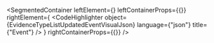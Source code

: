 
<SegmentedContainer
  leftElement={<EvidenceTypeListUpdatedEventDesc />}
  leftContainerProps={{}}
  rightElement={
    <CodeHighlighter
      object={EvidenceTypeListUpdatedEventVisualJson}
      language={"json"}
      title={"Event"}
    />
  }
  rightContainerProps={{}}
/>
